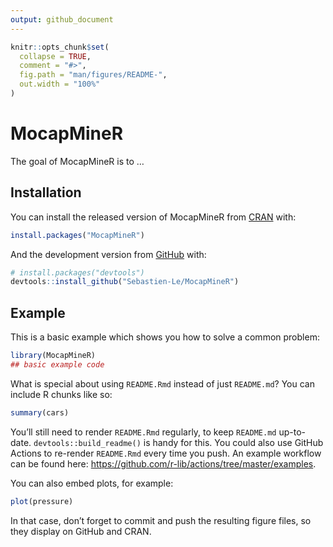 ```yaml
---
output: github_document
---
```


<!-- README.md is generated from README.Rmd. Please edit that file -->

```r
knitr::opts_chunk$set(
  collapse = TRUE,
  comment = "#>",
  fig.path = "man/figures/README-",
  out.width = "100%"
)
```

# MocapMineR

<!-- badges: start -->
<!-- badges: end -->

The goal of MocapMineR is to ...

## Installation

You can install the released version of MocapMineR from [CRAN](https://CRAN.R-project.org) with:

``` r
install.packages("MocapMineR")
```

And the development version from [GitHub](https://github.com/) with:

``` r
# install.packages("devtools")
devtools::install_github("Sebastien-Le/MocapMineR")
```
## Example

This is a basic example which shows you how to solve a common problem:

```r
library(MocapMineR)
## basic example code
```

What is special about using `README.Rmd` instead of just `README.md`? You can include R chunks like so:

```r
summary(cars)
```

You'll still need to render `README.Rmd` regularly, to keep `README.md` up-to-date. `devtools::build_readme()` is handy for this. You could also use GitHub Actions to re-render `README.Rmd` every time you push. An example workflow can be found here: <https://github.com/r-lib/actions/tree/master/examples>.

You can also embed plots, for example:

```r
plot(pressure)
```

In that case, don't forget to commit and push the resulting figure files, so they display on GitHub and CRAN.
